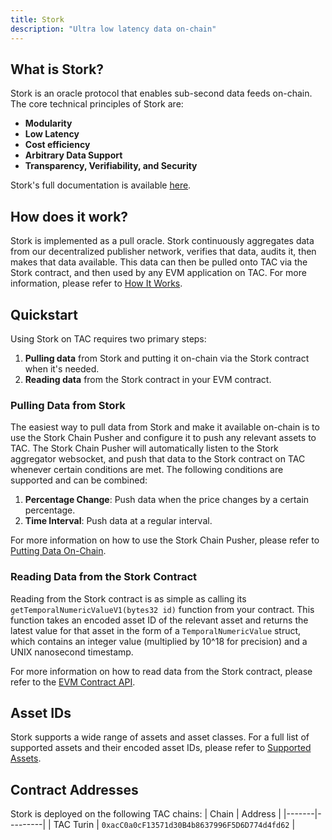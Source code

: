 ```yaml
---
title: Stork
description: "Ultra low latency data on-chain"
---
```


## What is Stork?

Stork is an oracle protocol that enables sub-second data feeds on-chain. The core technical principles of Stork are:

- **Modularity**
- **Low Latency**
- **Cost efficiency**
- **Arbitrary Data Support**
- **Transparency, Verifiability, and Security**

Stork's full documentation is available [here](https://docs.stork.network).

## How does it work?

Stork is implemented as a pull oracle. Stork continuously aggregates data from our decentralized publisher network, verifies that data, audits it, then makes that data available. This data can then be pulled onto TAC via the Stork contract, and then used by any EVM application on TAC. For more information, please refer to [How It Works](https://docs.stork.network/introduction/how-it-works).

## Quickstart

Using Stork on TAC requires two primary steps:

1. **Pulling data** from Stork and putting it on-chain via the Stork contract when it's needed.
2. **Reading data** from the Stork contract in your EVM contract.

### Pulling Data from Stork

The easiest way to pull data from Stork and make it available on-chain is to use the Stork Chain Pusher and configure it to push any relevant assets to TAC. The Stork Chain Pusher will automatically listen to the Stork aggregator websocket, and push that data to the Stork contract on TAC whenever certain conditions are met. The following conditions are supported and can be combined:

1. **Percentage Change**: Push data when the price changes by a certain percentage.
2. **Time Interval**: Push data at a regular interval.

For more information on how to use the Stork Chain Pusher, please refer to [Putting Data On-Chain](https://docs.stork.network/introduction/putting-data-on-chain).

### Reading Data from the Stork Contract

Reading from the Stork contract is as simple as calling its `getTemporalNumericValueV1(bytes32 id)` function from your contract. This function takes an encoded asset ID of the relevant asset and returns the latest value for that asset in the form of a `TemporalNumericValue` struct, which contains an integer value (multiplied by 10^18 for precision) and a UNIX nanosecond timestamp.

For more information on how to read data from the Stork contract, please refer to the [EVM Contract API](https://docs.stork.network/api-reference/contract-apis/evm).

## Asset IDs

Stork supports a wide range of assets and asset classes. For a full list of supported assets and their encoded asset IDs, please refer to [Supported Assets](https://docs.stork.network/resources/asset-id-registry).

## Contract Addresses

Stork is deployed on the following TAC chains:
| Chain | Address |
|-------|---------|
| TAC Turin | `0xacC0a0cF13571d30B4b8637996F5D6D774d4fd62` |
